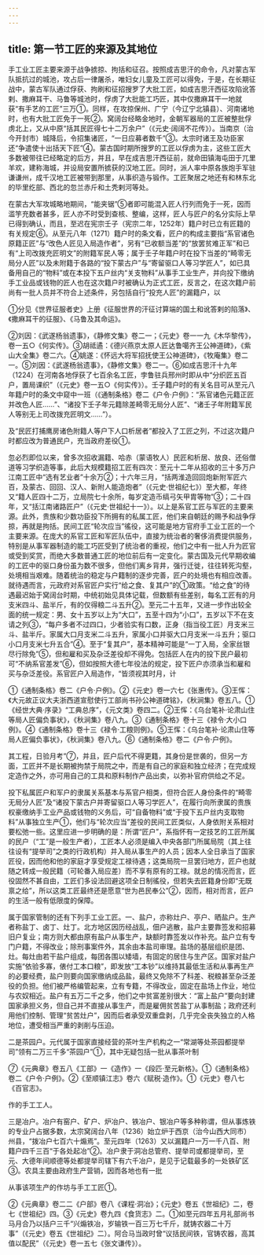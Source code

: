 ```yaml
---
---
---
```

title: 第一节工匠的来源及其地位
---



手工业工匠主要来源于战争掳掠、拘括和征召。按照成吉思汗的命令，凡对蒙古军队抵抗过的城池，攻占后一律屠杀，唯妇女儿童及工匠可以得免，于是，在长期征战中，蒙古军队通过俘获、拘刷和征招搜罗了大批工匠，如成吉思汗西征攻陷讹答剌、撒麻耳干、马鲁等城池时，俘虏了大批能工巧匠，其中仅撒麻耳干一地就获“有手艺的工匠”三万①。同样，在攻掠保州、广宁（今辽宁北镇县）、河南诸地时，也有大批工匠免于一死②。窝阔台经略金地时，金朝军器局的工匠被整批俘虏北上，又从中原“括其民匠得七十二万余户”（《元史·阔阔不花传》）。当南京（治今开封市）城降后，令招集诸匠，“一日应募者数千”③。太宗时诸王及功臣家还“争遣使十出括天下匠”④。蒙古国时期所搜罗的工匠以俘虏为主，这些工匠大多数被带往已经略定的后方，并且，早在成吉思汗西征前，就命田镇海屯田于兀里羊欢，建称海城，并设局安置所掳获的汉地工匠。同时，派人率中原各族炮手军驻谦谦州，成千汉地工匠被带到那里，从事织造与锻作。工匠聚居之地还有和林东北的毕里纥部、西北的忽兰赤斤和土秃剌河等处。

在蒙古大军攻城略地期间，“能夹锯”⑤者即可能混入匠人行列而免于一死，因而滥竽充数者甚多，匠人亦不时受到查核、整编，这样，匠人与匠户的名分实际上早已得到确认，而且，至迟在宪宗壬子（宪宗二年，1252年）籍户时已立有匠籍的有关规定⑥。从至元八年（1271）籍户时的条文看，匠户的构成主要指“系官诸色原籍正匠”与“改色人匠见入局造作者”，另有“已收额当差”的“放罢贫难正军”和已有“上司改拨充匠明文”的附籍军民人等；属于壬子年籍户时在投下当差的“畸零无局分人匠”以及未附籍于各路的“投下蒙古户”与“寄留驱口人等习学匠人”，如已具备用自己的“物料”或在本投下五户丝内“关支物料”从事手工业生产，并向投下缴纳手工业品或钱物的匠人也在这次籍户时被确认为正式工匠，反言之，在这次籍户前尚有一批人员并不符合上述条件，另包括自行“投充人匠”的漏籍户，以

①分见《世界征服者史》上册《征服世界的汗征讨算端的国土和讹答剌的陷落》、《撒麻耳干的征服》、《马鲁及其命运》。

②刘因：《武遂杨翁遗事》，《静修文集》卷二一；《元史》卷一一九《木华黎传》，卷一五○《何实传》。③胡祗遹：《德兴燕京太原人匠达鲁噶齐王公神道碑》，《紫山大全集》卷二六。④姚遂：《怀远大将军招抚使王公神道碑》，《牧庵集》卷二一。⑤刘因：《武遂杨翁遗事》，《静修文集》卷二一。⑥如成吉思汗十九年（1224）在河南各地俘获了七百余名工匠，孛鲁驻兵邢州时即从中“分织匠五百户，置局课织”（《元史》卷一五○《何实传》）。壬子籍户时的有关名目可从至元八年籍户时的条文中窥中一班（《通制条格》卷二《户令·户例》：“系官诸色元籍正匠并改色人匠……”、“诸投下壬子年元籍除差畸零无局分人匠”、“诸壬子年附籍军民人等别无上司改拨充匠明文……”）。

及“民匠打捕鹰房诸色附籍人等户下人口析居者”都投入了工匠之列，不过这次籍户时都应改为普通民户，充当政府差役①。

忽必烈即位以来，曾多次招收漏籍、哈赤（蒙语牧人）民匠和析居、放良、还俗僧道等习学织造等事，此后大规模籍招工匠有四次：至元十二年从招收的三十多万户江南工匠中“选有艺业者”十余万②；十六年三月，“括两淮造回回炮新附军匠六百，及蒙古、回回、汉人、新附人能造炮者”（《元史·世祖纪七》）至大都，年终又“籍人匠四十二万，立局院七十余所，每岁定造币缟弓矢甲胄等物”③；二十四年，又“括江南诸路匠户”（《元史·世祖纪十一》）。以上是系官工匠与军匠的主要来源。此外，贵族和少数功臣投下所拥有的私属工匠，他们来自朝廷的赐予和战争俘掠，再就是拘括。民间工匠“轮次应当”徭役，这可能是地方官府手工业工匠的一个主要来源。在庞大的系官工匠和军匠队伍中，直接为统治者的奢侈消费提供服务，特别是从事军器制造的能工巧匠受到了统治者的重视，他们之中有一批人升为匠官或受到奖赏，而绝大多数普通工匠的地位前后有一定变化。蒙古国及元代早期收编的工匠中的驱口身份虽为数不很多，但他们离乡背井，强行迁徙，往往转死沟壑，处境相当艰难。随着统治的稳定与户籍制的逐步完善，匠户的处境也有相应改善。就待遇而言，元政府对系官匠户实行“给之食、复其户”的①政策。“给之食”的待遇最迟始于窝阔台时期，中统初始见具体记载，但数额有些差别，每名工匠有的月支米四斗、盐半斤，有的仅得粮二斗五升②。至元二十五年，又进一步作出较全面的统一规定：男、女十五岁以上为“大口”，五至十四为“小口”，五岁以下不在支请之列③，“每户多者不过四口，少者验实有口数，正身（指当役工匠）月支米三斗、盐半斤。家属大口月支米二斗五升，家属小口并驱大口月支米一斗五升；驱口小口月支米七升五合”④。至于“复其户”，基本精神可能是“一丁入局，全家丝银尽行除免”⑤，但和雇和买及杂泛差役却不得免。包括匠人在内的投下民户最初可“不纳系官差发”⑥，但如按照大德七年役法的规定，投下匠户亦须承当和雇和买与杂泛差役。系官匠户入局造作，“皆须视其时月，计

①《通制条格》卷二《户令·户例》。②《元史》卷一六七《张惠传》。③王恽：《大元故正议大夫浙西道宣慰使行工部尚书孙公神道碑铭》，《秋涧集》卷五八。①《经世大典·序录》“工典总序”，《元文类》卷四二。②王恽：《乌台笔补·论肃山住等局人匠偏负事状》，《秋涧集》卷八九。③《通制条格》卷十三《禄令·大小口例》。④《通制条格》卷十三《禄令·工粮则例》。⑤王恽：《乌台笔补·论肃山住等局人匠偏负事状》，《秋涧集》卷八九。⑥《通制条格》卷二《户令·户例》。

其工程，日验月考”⑦，并且，匠户后代不得更籍，其身份是世袭的，但另一方面，工匠并不是长期被拘禁于局院之中，而是有自己的家庭和独立经济；在完成规定造作之外，亦可用自己的工具和原料制作产品出卖，以弥补官府供给之不足。

投下私属匠户和军户的隶属关系基本与系官户相类，但符合匠人身份条件的“畸零无局分人匠”及“诸投下蒙古户并寄留驱口人等习学匠人”，在履行向所隶属的贵族权豪缴纳手工业产品或钱物的义务后，可“自备物料”或“于投下五户丝内支取物料”从事独立生产①，他们与“轮次应当”差役的民间工匠类似，人身依附关系相对要松弛一些。这里应进一步明确的是：所谓“匠户”，系指怀有一定技艺的工匠所属的民户（“工”是一般生产者），工匠本人必须是编入中央各部门所属局院（其上往往设有“提举司”之类的行政机构）并入局从事生产的人员；因本人全日承当了国家匠役，因而他和他的家庭才享受规定工禄待遇；这类局院一旦罢归地方，匠户也就随之转成一般民籍（可轮番入局应差）而不享有原有的工禄。就总的情况而言，匠役固然不甚自由，工匠们多设法回避这项全日制徭役，但若失去匠籍身份即“无既禀之给”，所以这类工匠最终还是愿意“世为邑民奉公”②，因而，相对而言，匠户的生活一般有低限度的保障。

属于国家管制的还有下列手工业工匠。一、盐户，亦称灶户、亭户、晒盐户。生产者称盐丁、卤丁、灶丁。北方地区因历经战乱，佃户逃散，盐户主要靠签发和招募旧户复业；南方则大都由原有盐户从事生产，缺额时靠签发以作补充。盐户立有专门户籍，不得改业；除刑事案件外，其余由本盐司审理。盐场的基层组织是团、灶。每灶由若干盐户组成，每团各围以矮墙，有固定的居住与生产区。国家对盐户实施“依验多寡，俵付工本口粮”，即发放“工本钞”以维持其最低生活和从事再生产的必要经费，盐户则要向国家缴纳成品盐，最终又免除不了科差、税粮甚至杂泛差役的负担。他们被严格编管起来，立有专籍，不得改业，固定在盐场上作业，地位与农奴相近。盐户有五万二千之多，他们之中贫富差别很大：“富上盐户”要向封建国家承担义务，但自己并不直接从事生产，而是雇佣贫苦盐丁从事制盐；政府还利用他们控制、管理“贫苦灶户”，因而后者承受双重盘剥，几乎完全丧失独立的人格地位，遭受相当严重的剥削与压迫。

二是茶园户。元代属于国家直接经营的茶叶生产机构之一“常湖等处茶园都提举司”领有二万三千多“茶园户”①，其中无疑包括一批从事茶叶制

⑦《元典章》卷五八《工部》一《造作》一《段匹·至元新格》。①《通制条格》卷二《户令·户例》。②《至顺镇江志》卷六《赋税·造作》。①《元史》卷八七《百官志》。

作的手工工人。

三是冶户。冶户有窑户、矿户、炉冶户、铁冶户、银冶户等多种称谓，但从事炼铁的专业户占据多数，太宗窝阔台八年（1236）始立炉于西京（治今山西大同市）州县，“拨冶户七百六十煽焉”。至元四年（1263）又以漏籍户一万一千八百、附籍户四千三百“于各处起冶”②。冶户隶于洞冶总管府、提举司或都提举司，至元、大德年间顺德等处都提举司辖下有六千冶户，是见于记载最多的一处铁矿区③。农具主要由政府生产营销，因而各地也有一批

从事该项生产的作坊与手工工匠①。

②《元典章》卷二二《户部》卷八《课程·洞冶》；《元史》卷五《世祖纪》二，卷七《世祖纪》四。③《元史》卷九四《食货志》二。①如至元四年五月礼部尚书马月合乃以括户三千“兴煽铁冶，岁输铁一百三万七千斤，就铸农器二十万事”（《元史》卷五《世祖纪》二）。阿合马当政时曾“议括民间铁，官铸农器，高其值以配民”（《元史》卷一五七《张文谦传》）。